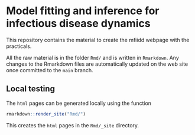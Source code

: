 # Model fitting and inference for infectious disease dynamics

This repository contains the material to create the mfiidd webpage with the practicals.

All the raw material is in the folder `Rmd/` and is written in `Rmarkdown`. Any
changes to the Rmarkdown files are automatically updated on the web site once
committed to the `main` branch.

## Local testing

The `html` pages can be generated locally using the function 

```r
rmarkdown::render_site("Rmd/")
```

This creates the `html` pages in the `Rmd/_site` directory. 
